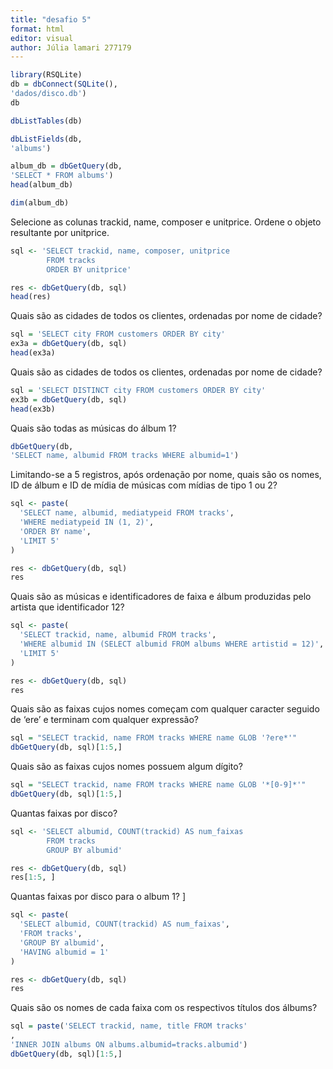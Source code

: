 ---
title: "desafio 5"
format: html
editor: visual
author: Júlia lamari 277179
---

```{r}
library(RSQLite)
db = dbConnect(SQLite(),
'dados/disco.db')
db
```

```{r}
dbListTables(db)
```

```{r}
dbListFields(db,
'albums')
```


```{r}
album_db = dbGetQuery(db,
'SELECT * FROM albums')
head(album_db)
```

```{r}
dim(album_db)

```
Selecione as colunas trackid, name, composer e unitprice. Ordene o objeto
resultante por unitprice.
```{r}
sql <- 'SELECT trackid, name, composer, unitprice 
        FROM tracks 
        ORDER BY unitprice'

res <- dbGetQuery(db, sql)
head(res)


```
Quais são as cidades de todos os clientes, ordenadas por nome de cidade?
```{r}
sql = 'SELECT city FROM customers ORDER BY city'
ex3a = dbGetQuery(db, sql)
head(ex3a)
```
Quais são as cidades de todos os clientes, ordenadas por nome de cidade?
```{r}
sql = 'SELECT DISTINCT city FROM customers ORDER BY city'
ex3b = dbGetQuery(db, sql)
head(ex3b)
```
Quais são todas as músicas do álbum 1?
```{r}
dbGetQuery(db,
'SELECT name, albumid FROM tracks WHERE albumid=1')
```
Limitando-se a 5 registros, após ordenação por nome, quais são os nomes, ID
de álbum e ID de mídia de músicas com mídias de tipo 1 ou 2?
```{r}
sql <- paste(
  'SELECT name, albumid, mediatypeid FROM tracks',
  'WHERE mediatypeid IN (1, 2)',
  'ORDER BY name',
  'LIMIT 5'
)

res <- dbGetQuery(db, sql)
res

```

Quais são as músicas e identificadores de faixa e álbum produzidas pelo
artista que identificador 12?
```{r}
sql <- paste(
  'SELECT trackid, name, albumid FROM tracks',
  'WHERE albumid IN (SELECT albumid FROM albums WHERE artistid = 12)',
  'LIMIT 5'
)

res <- dbGetQuery(db, sql)
res

```


Quais são as faixas cujos nomes começam com qualquer caracter seguido de
'ere' e terminam com qualquer expressão?
```{r}
sql = "SELECT trackid, name FROM tracks WHERE name GLOB '?ere*'"
dbGetQuery(db, sql)[1:5,]

```
Quais são as faixas cujos nomes possuem algum dígito?
```{r}
sql = "SELECT trackid, name FROM tracks WHERE name GLOB '*[0-9]*'"
dbGetQuery(db, sql)[1:5,]

```

Quantas faixas por disco?
```{r}
sql <- 'SELECT albumid, COUNT(trackid) AS num_faixas 
        FROM tracks 
        GROUP BY albumid'

res <- dbGetQuery(db, sql)
res[1:5, ]

```


Quantas faixas por disco para o album 1?
]
```{r}
sql <- paste(
  'SELECT albumid, COUNT(trackid) AS num_faixas',
  'FROM tracks',
  'GROUP BY albumid',
  'HAVING albumid = 1'
)

res <- dbGetQuery(db, sql)
res

```

Quais são os nomes de cada faixa com os respectivos títulos dos álbums?


```{r}
sql = paste('SELECT trackid, name, title FROM tracks'
,
'INNER JOIN albums ON albums.albumid=tracks.albumid')
dbGetQuery(db, sql)[1:5,]
```






























